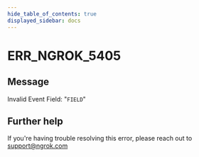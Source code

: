 ```yaml
---
hide_table_of_contents: true
displayed_sidebar: docs
---
```



# ERR_NGROK_5405

## Message

Invalid Event Field: "`FIELD`"

<ErrorDetails error="err_ngrok_5405" />

## Further help

If you're having trouble resolving this error, please reach out to [support@ngrok.com](mailto:support@ngrok.com?subject=Help%20with%20ERR_NGROK_5405)
